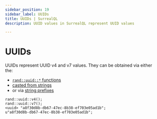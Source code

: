 ```yaml
---
sidebar_position: 19
sidebar_label: UUIDs
title: UUIDs | SurrealQL
description: UUID values in SurrealQL represent UUID values

---
```


# UUIDs

UUIDs represent UUID v4 and v7 values. They can be obtained via either the:
- [`rand::uuid::*` functions](/docs/surrealdb/surrealql/functions/database/rand#randuuidv4)
- [casted from strings](/docs/surrealdb/surrealql/datamodel/casting#uuid)
- or via [string prefixes](/docs/surrealdb/surrealql/datamodel/strings#uuid)

```surql
rand::uuid::v4();
rand::uuid::v7();
<uuid> "a8f30d8b-db67-47ec-8b38-ef703e05ad1b";
u"a8f30d8b-db67-47ec-8b38-ef703e05ad1b";
```
